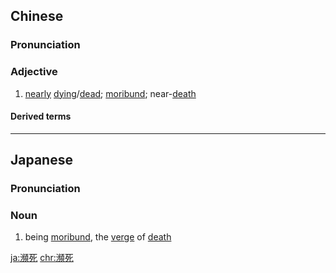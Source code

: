 {{also|濒死}}
==Chinese==
{{zh-forms|s=濒死}}

===Pronunciation===
{{zh-pron
|m=bīnsǐ
|c=pan4 sei2
|cat=a
}}

===Adjective===
{{zh-adj}}

# [[nearly]] [[dying]]/[[dead]]; [[moribund]]; near-[[death]]

====Derived terms====
{{zh-der|瀕死經驗}}

----

==Japanese==
{{ja-kanjitab|ひん|し|yomi=o}}

===Pronunciation===
{{ja-pron|yomi=o|ひんし}}

===Noun===
{{ja-noun|ひんし}}

# being [[moribund]], the [[verge]] of [[death]]

[[ja:瀕死]]
[[chr:瀕死]]